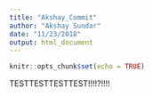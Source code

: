 ```yaml
---
title: "Akshay_Commit"
author: "Akshay Sundar"
date: "11/23/2018"
output: html_document
---
```


```r
knitr::opts_chunk$set(echo = TRUE)
```

TESTTESTTESTTEST!!!!?!!!!